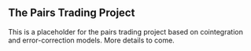 ## The Pairs Trading Project {-}

This is a placeholder for the pairs trading project based on cointegration and error-correction models. More details to come.

\pagebreak